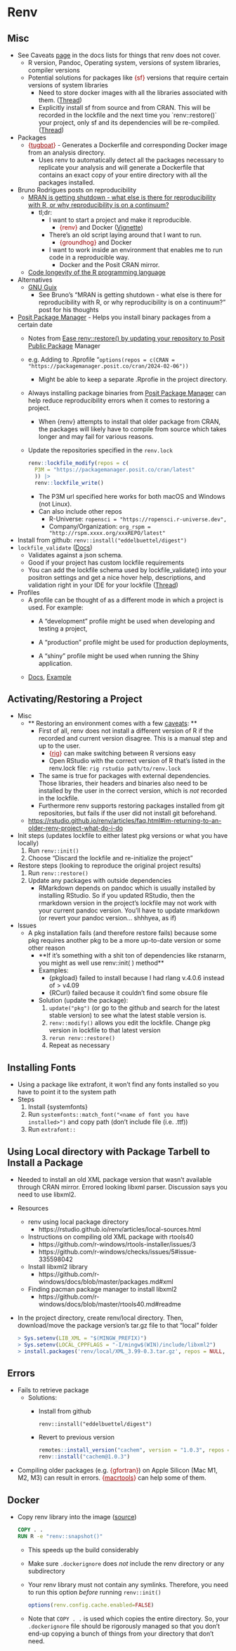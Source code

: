 # Renv {#sec-renv- .unnumbered}

## Misc {#sec-renv-misc .unnumbered}

-   See Caveats [page](https://rstudio.github.io/renv/articles/renv.html#caveats) in the docs lists for things that renv does not cover.
    -   R version, Pandoc, Operating system, versions of system libraries, compiler versions
    -   Potential solutions for packages like [{sf}]{style="color: #990000"} versions that require certain versions of system libraries
        -   Need to store docker images with all the libraries associated with them. ([Thread](https://mastodon.social/@eddelbuettel/112671629388329644))
        -   Explicitly install sf from source and from CRAN. This will be recorded in the lockfile and the next time you \`renv::restore()\` your project, only sf and its dependencies will be re-compiled. ([Thread](https://fosstodon.org/@eliocamp@mastodon.social/112674649534386956))
-   Packages
    -   [{]{style="color: #990000"}[tugboat](https://www.dmolitor.com/tugboat/){style="color: #990000"}[}]{style="color: #990000"} - Generates a Dockerfile and corresponding Docker image from an analysis directory.
        -   Uses renv to automatically detect all the packages necessary to replicate your analysis and will generate a Dockerfile that contains an exact copy of your entire directory with all the packages installed.
-   Bruno Rodrigues posts on reproducibility
    -   [MRAN is getting shutdown - what else is there for reproducibility with R, or why reproducibility is on a continuum?](https://www.brodrigues.co/blog/2023-01-12-repro_r/)
        -   tl;dr:
            -   I want to start a project and make it reproducible.
                -   [{renv}]{style="color: #990000"} and Docker ([Vignette](https://rstudio.github.io/renv/articles/docker.html))
            -   There's an old script laying around that I want to run.
                -   [{groundhog}]{style="color: #990000"} and Docker
            -   I want to work inside an environment that enables me to run code in a reproducible way.
                -   Docker and the Posit CRAN mirror.
    -   [Code longevity of the R programming language](https://www.brodrigues.co/blog/2022-12-21-longevity/)
-   Alternatives
    -   [GNU Guix](https://hpc.guix.info/blog/2022/12/cran-a-practical-example-for-being-reproducible-at-large-scale-using-gnu-guix/)
        -   See Bruno's "MRAN is getting shutdown - what else is there for reproducibility with R, or why reproducibility is on a continuum?" post for his thoughts
-   [Posit Package Manager](https://packagemanager.posit.co/client/#/) - Helps you install binary packages from a certain date
    -   Notes from [Ease renv::restore() by updating your repository to Posit Public Package](https://www.pipinghotdata.com/posts/2024-09-16-ease-renvrestore-by-updating-your-repositories-to-p3m/) Manager

    -   e.g. Adding to .Rprofile "`options(repos = c(CRAN = "https://packagemanager.posit.co/cran/2024-02-06"))`

        -   Might be able to keep a separate .Rprofie in the project directory.

    -   Always installing package binaries from [Posit Package Manager](https://packagemanager.posit.co/) can help reduce reproducibility errors when it comes to restoring a project.

        -   When {renv} attempts to install that older package from CRAN, the packages will likely have to compile from source which takes longer and may fail for various reasons.

    -   Update the repositories specified in the `renv.lock`

        ``` r
        renv::lockfile_modify(repos = c(
          P3M = "https://packagemanager.posit.co/cran/latest"
          )) |> 
          renv::lockfile_write()
        ```

        -   The P3M url specified here works for both macOS and Windows (not Linux).
        -   Can also include other repos
            -   R-Universe: `ropensci = "https://ropensci.r-universe.dev",`
            -   Company/Organization: `org_rspm = "http://rspm.xxxx.org/xxxREPO/latest"`
-   Install from github: `renv::install("eddelbuettel/digest")`
-   `lockfile_validate` ([Docs](https://rstudio.github.io/renv/reference/lockfile_validate.html))
    -   Validates against a json schema.
    -   Good if your project has custom lockfile requirements
    -   You can add the lockfile schema used by lockfile_validate() into your positron settings and get a nice hover help, descriptions, and validation right in your IDE for your lockfile ([Thread](https://bsky.app/profile/jrdnbradford.bsky.social/post/3lp3mhecros2a))
-   Profiles
    -   A profile can be thought of as a different mode in which a project is used. For example:
        -   A “development” profile might be used when developing and testing a project,

        -   A “production” profile might be used for production deployments,

        -   A “shiny” profile might be used when running the Shiny application.
    -   [Docs](https://rstudio.github.io/renv/articles/profiles.html), [Example](https://github.com/zkamvar/renv-profile-example)

## Activating/Restoring a Project {#sec-renv-actrest .unnumbered}

-   Misc
    -   \*\* Restoring an environment comes with a few [caveats](https://rstudio.github.io/renv/articles/renv.html#caveats): \*\*
        -   First of all, renv does not install a different version of R if the recorded and current version disagree. This is a manual step and up to the user.
            -   [{]{style="color: #990000"}[rig](https://github.com/r-lib/rig){style="color: #990000"}[}]{style="color: #990000"} can make switching between R versions easy
            -   Open RStudio with the correct version of R that's listed in the renv.lock file: `rig rstudio path/to/renv.lock`
        -   The same is true for packages with external dependencies. Those libraries, their headers and binaries also need to be installed by the user in the correct version, which is *not* recorded in the lockfile.
        -   Furthermore renv supports restoring packages installed from git repositories, but fails if the user did not install git beforehand.
    -   <https://rstudio.github.io/renv/articles/faq.html#im-returning-to-an-older-renv-project-what-do-i-do>
-   Init steps (updates lockfile to either latest pkg versions or what you have locally)
    1.  Run `renv::init()`
    2.  Choose "Discard the lockfile and re-initialize the project"
-   Restore steps (looking to reproduce the original project results)
    1.  Run `renv::restore()`
    2.  Update any packages with outside dependencies
        -   RMarkdown depends on pandoc which is usually installed by installing RStudio. So if you updated RStudio, then the rmarkdown version in the project's lockfile may not work with your current pandoc version. You'll have to update rmarkdown (or revert your pandoc version... shhhyea, as if)
-   Issues
    -   A pkg installation fails (and therefore restore fails) because some pkg requires another pkg to be a more up-to-date version or some other reason
        -   \*\*If it's something with a shit ton of dependencies like rstanarm, you might as well use renv::init( ) method\*\*
        -   Examples:
            -   {pkgload} failed to install because I had rlang v.4.0.6 instead of \> v4.09
            -   {RCurl} failed because it couldn't find some obsure file
        -   Solution (update the package):
            1.  `update("pkg")` (or go to the github and search for the latest stable version) to see what the latest stable version is.
            2.  `renv::modify()` allows you edit the lockfile. Change pkg version in lockfile to that latest version
            3.  `rerun renv::restore()`
            4.  Repeat as necessary

## Installing Fonts {#sec-renv-font .unnumbered}

-   Using a package like extrafont, it won't find any fonts installed so you have to point it to the system path
-   Steps
    1.  Install {systemfonts}
    2.  Run `systemfonts::match_font("<name of font you have installed>")` and copy path (don't include file (i.e. .ttf))
    3.  Run `extrafont::`

## Using Local directory with Package Tarbell to Install a Package {#sec-renv-localtar .unnumbered}

-   Needed to install an old XML package version that wasn't available through CRAN mirror. Errored looking libxml parser. Discussion says you need to use libxml2.

-   Resources

    -   renv using local package directory
        -   https://rstudio.github.io/renv/articles/local-sources.html
    -   Instructions on compiling old XML package with rtools40
        -   https://github.com/r-windows/rtools-installer/issues/3
        -   https://github.com/r-windows/checks/issues/5#issue-335598042
    -   Install libxml2 library
        -   https://github.com/r-windows/docs/blob/master/packages.md#xml
    -   Finding pacman package manager to install libxml2
        -   https://github.com/r-windows/docs/blob/master/rtools40.md#readme

-   In the project directory, create renv/local directory. Then, download/move the package version's tar.gz file to that "local" folder

    ``` r
    > Sys.setenv(LIB_XML = "$(MINGW_PREFIX)")
    > Sys.setenv(LOCAL_CPPFLAGS = "-I/mingw$(WIN)/include/libxml2")
    > install.packages('renv/local/XML_3.99-0.3.tar.gz', repos = NULL, type = 'source')
    ```

## Errors {#sec-renv-err .unnumbered}

-   Fails to retrieve package
    -   Solutions:
        -   Install from github

            ```         
            renv::install("eddelbuettel/digest")
            ```

        -   Revert to previous version

            ``` r
            remotes::install_version("cachem", version = "1.0.3", repos = "http://cran.us.r-project.org")
            renv::install("cachem@1.0.3")
            ```
-   Compiling older packages (e.g. [{gfortran}]{style="color: #990000"}) on Apple Silicon (Mac M1, M2, M3) can result in errors. [{]{style="color: #990000"}[macrtools](https://github.com/coatless-mac/macrtools/){style="color: #990000"}[}]{style="color: #990000"} can help some of them.

## Docker {#sec-renv-docker .unnumbered}

-   Copy renv library into the image ([source](https://bsky.app/profile/blasbenito.com/post/3lgxxzd3joc2f))

    ``` dockerfile
    COPY . .
    RUN R -e "renv::snapshot()" 
    ```

    -   This speeds up the build considerably

    -   Make sure `.dockerignore` does *not* include the renv directory or any subdirectory

    -   Your renv library must not contain any symlinks. Therefore, you need to run this option *before* running `renv::init()`

        ``` r
        options(renv.config.cache.enabled=FALSE)
        ```

    -   Note that `COPY . .` is used which copies the entire directory. So, your `.dockerignore` file should be rigorously managed so that you don't end-up copying a bunch of things from your directory that don't need.
